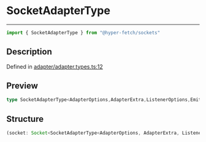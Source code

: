 

# SocketAdapterType

<div class="api-docs__separator" data-reactroot="">

---

</div><div class="api-docs__import" data-reactroot="">

```ts
import { SocketAdapterType } from "@hyper-fetch/sockets"
```

</div><div class="api-docs__section">

## Description

</div><div class="api-docs__description"><span class="api-docs__do-not-parse">



</span></div><p class="api-docs__definition">

Defined in [adapter/adapter.types.ts:12](https://github.com/BetterTyped/hyper-fetch/blob/cc329b91/packages/sockets/src/adapter/adapter.types.ts#L12)

</p><div class="api-docs__section">

## Preview

</div><div class="api-docs__preview type single">

```ts
type SocketAdapterType<AdapterOptions,AdapterExtra,ListenerOptions,EmitterOptions> = (socket: Socket<SocketAdapterType<AdapterOptions, AdapterExtra, ListenerOptions, EmitterOptions>>, DO_NOT_USE?: { adapterExtra?: AdapterExtra; adapterOptions?: AdapterOptions; emitterOptions?: EmitterOptions; listenerOptions?: ListenerOptions }) => { connect: () => void; connecting: boolean; disconnect: () => void; emit: (eventMessageId: string, emitter: EmitterInstance, ack?: EmitterAcknowledgeType<any, SocketAdapterType<AdapterOptions, AdapterExtra, ListenerOptions, EmitterOptions>>) => void; listen: (listener: Listener<any, any, SocketAdapterType<AdapterOptions, AdapterExtra, ListenerOptions, EmitterOptions>>, callback: ListenerCallbackType<SocketAdapterType<AdapterOptions, AdapterExtra, ListenerOptions, EmitterOptions>, any>) => RemoveListenerCallbackType; listeners: Map<string, Map<ListenerCallbackType<SocketAdapterInstance, any>, VoidFunction>>; open: boolean; reconnect: () => void; reconnectionAttempts: number; removeListener: (endpoint: string, callback: (...args: any) => void) => void };
```

</div><div class="api-docs__section">

## Structure

</div><div class="api-docs__returns">

```ts
(socket: Socket<SocketAdapterType<AdapterOptions, AdapterExtra, ListenerOptions, EmitterOptions>>, DO_NOT_USE?: [object Object]) => [object Object]
```

</div>